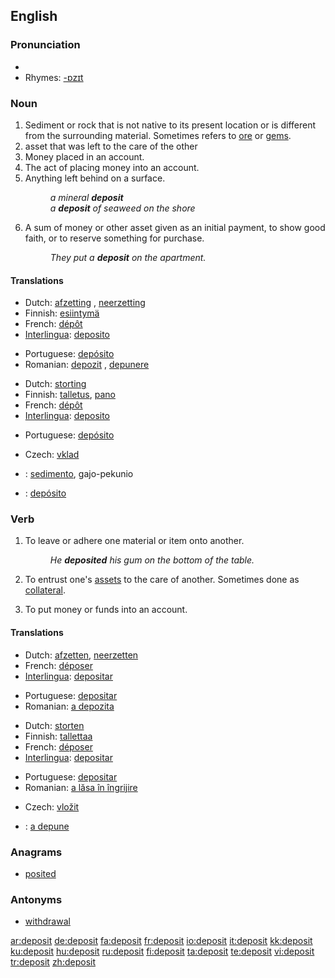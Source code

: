 ==English==
{{wikipedia}}

===Pronunciation===
* {{audio|en-us-deposit.ogg|Audio (US)}}
* Rhymes: [[Rhymes:English:-ɒzɪt|-ɒzɪt]]

===Noun===
{{en-noun}}

# Sediment or rock that is not native to its present location or is different from the surrounding material.  Sometimes refers to [[ore]] or [[gem]]s.
# asset that was left to the care of the other <!--this definition could use so much improvement, I'm not sure what it means-->
# Money placed in an account.
# The act of placing money into an account.
# Anything left behind on a surface.
#: ''a mineral '''deposit'''''
#: ''a '''deposit''' of seaweed on the shore''
# A sum of money or other asset given as an initial payment, to show good faith, or to reserve something for purchase.
#: ''They put a '''deposit''' on the apartment.''

====Translations====
{{trans-top|sediment or rock different from the surrounding material}}
* Dutch: [[afzetting]] {{f}}, [[neerzetting]] {{f}}
* Finnish: [[esiintymä]]
* French: [[dépôt]] {{m}}
* [[Interlingua]]: [[deposito]]
{{trans-mid}}
* Portuguese: [[depósito]] {{m}}
* Romanian: [[depozit]] {{n}}, [[depunere]] {{f}}
{{trans-bottom}}

{{trans-top|asset that was left to the care of the other}}
* Dutch: [[storting]] {{f}}
* Finnish: [[talletus]], [[pano]]
* French: [[dépôt]] {{m}}
* [[Interlingua]]: [[deposito]]
{{trans-mid}}
* Portuguese: [[depósito]] {{m}}
{{trans-bottom}}

{{trans-top|money placed in an account}}
* Czech: [[vklad]] {{m}}
{{trans-mid}}
{{trans-bottom}}

{{checktrans-top}}
* {{ttbc|Ido}}: [[sedimento]], gajo-pekunio
* {{ttbc|Spanish}}: [[depósito]]
{{trans-bottom}}

===Verb===
{{en-verb}}

# {{transitive}} To leave or adhere one material or item onto another.
#: ''He '''deposited''' his gum on the bottom of the table.''
# To entrust one's [[asset]]s to the care of another.  Sometimes done as [[collateral]].
# {{transitive}} To put money or funds into an account.

====Translations====
{{trans-top|to settle one material onto another}}
* Dutch: [[afzetten]], [[neerzetten]]
* French: [[déposer]]
* [[Interlingua]]: [[depositar]]
{{trans-mid}}
* Portuguese: [[depositar]]
* Romanian: [[a depozita]]
{{trans-bottom}}

{{trans-top|to entrust one's assets to the care of another}}
* Dutch: [[storten]]
* Finnish: [[tallettaa]]
* French: [[déposer]]
* [[Interlingua]]: [[depositar]]
{{trans-mid}}
* Portuguese: [[depositar]]
* Romanian: [[a lăsa în îngrijire]]
{{trans-bottom}}

{{trans-top|to put money or funds into an account}}
* Czech: [[vložit]]
{{trans-mid}}
{{trans-bottom}}

{{checktrans-top}}
* {{ttbc|Romanian}}: [[a depune]]
{{trans-bottom}}

===Anagrams===
* [[posited]]

===Antonyms===
* [[withdrawal]]

[[ar:deposit]]
[[de:deposit]]
[[fa:deposit]]
[[fr:deposit]]
[[io:deposit]]
[[it:deposit]]
[[kk:deposit]]
[[ku:deposit]]
[[hu:deposit]]
[[ru:deposit]]
[[fi:deposit]]
[[ta:deposit]]
[[te:deposit]]
[[vi:deposit]]
[[tr:deposit]]
[[zh:deposit]]